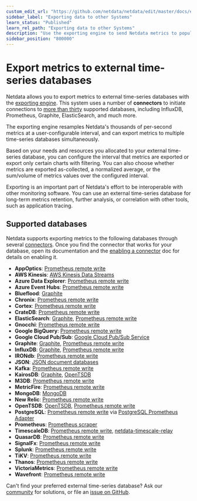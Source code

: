 ```yaml
---
custom_edit_url: "https://github.com/netdata/netdata/edit/master/docs/export/external-databases.md"
sidebar_label: "Exporting data to other Systems"
learn_status: "Published"
learn_rel_path: "Exporting data to other Systems"
description: "Use the exporting engine to send Netdata metrics to popular external time series databases for long-term storage or further analysis."
sidebar_position: "800000"
---
```



# Export metrics to external time-series databases

Netdata allows you to export metrics to external time-series databases with the [exporting
engine](/docs/exporting-data-to-other-systems/exporting-reference). This system uses a number of **connectors** to initiate connections to [more than
thirty](#supported-databases) supported databases, including InfluxDB, Prometheus, Graphite, ElasticSearch, and much
more. 

The exporting engine resamples Netdata's thousands of per-second metrics at a user-configurable interval, and can export
metrics to multiple time-series databases simultaneously.

Based on your needs and resources you allocated to your external time-series database, you can configure the interval
that metrics are exported or export only certain charts with filtering. You can also choose whether metrics are exported
as-collected, a normalized average, or the sum/volume of metrics values over the configured interval.

Exporting is an important part of Netdata's effort to be interoperable
with other monitoring software. You can use an external time-series database for long-term metrics retention, further
analysis, or correlation with other tools, such as application tracing.

## Supported databases

Netdata supports exporting metrics to the following databases through several
[connectors](/docs/exporting-data-to-other-systems/exporting-reference#features). Once you find the connector that works for your database, open its
documentation and the [enabling a connector](/docs/exporting-data-to-other-systems/enable-an-exporting-connector) doc for details on enabling it.

-   **AppOptics**: [Prometheus remote write](/docs/exporting-data-to-other-systems/prometheus/remote-write)
-   **AWS Kinesis**: [AWS Kinesis Data Streams](/docs/exporting-data-to-other-systems/aws-kinesis-data-streams)
-   **Azure Data Explorer**: [Prometheus remote write](/docs/exporting-data-to-other-systems/prometheus/remote-write)
-   **Azure Event Hubs**: [Prometheus remote write](/docs/exporting-data-to-other-systems/prometheus/remote-write)
-   **Blueflood**: [Graphite](/docs/exporting-data-to-other-systems/graphite)
-   **Chronix**: [Prometheus remote write](/docs/exporting-data-to-other-systems/prometheus/remote-write)
-   **Cortex**: [Prometheus remote write](/docs/exporting-data-to-other-systems/prometheus/remote-write)
-   **CrateDB**: [Prometheus remote write](/docs/exporting-data-to-other-systems/prometheus/remote-write)
-   **ElasticSearch**: [Graphite](/docs/exporting-data-to-other-systems/graphite), [Prometheus remote
    write](/docs/exporting-data-to-other-systems/prometheus/remote-write)
-   **Gnocchi**: [Prometheus remote write](/docs/exporting-data-to-other-systems/prometheus/remote-write)
-   **Google BigQuery**: [Prometheus remote write](/docs/exporting-data-to-other-systems/prometheus/remote-write)
-   **Google Cloud Pub/Sub**: [Google Cloud Pub/Sub Service](/docs/exporting-data-to-other-systems/google-cloud-pub-sub-service)
-   **Graphite**: [Graphite](/docs/exporting-data-to-other-systems/graphite), [Prometheus remote
    write](/docs/exporting-data-to-other-systems/prometheus/remote-write)
-   **InfluxDB**: [Graphite](/docs/exporting-data-to-other-systems/graphite), [Prometheus remote
    write](/docs/exporting-data-to-other-systems/prometheus/remote-write)
-   **IRONdb**: [Prometheus remote write](/docs/exporting-data-to-other-systems/prometheus/remote-write)
-   **JSON**: [JSON document databases](/docs/exporting-data-to-other-systems/json-document-databases)
-   **Kafka**: [Prometheus remote write](/docs/exporting-data-to-other-systems/prometheus/remote-write)
-   **KairosDB**: [Graphite](/docs/exporting-data-to-other-systems/graphite), [OpenTSDB](/docs/exporting-data-to-other-systems/opentsdb)
-   **M3DB**: [Prometheus remote write](/docs/exporting-data-to-other-systems/prometheus/remote-write)
-   **MetricFire**: [Prometheus remote write](/docs/exporting-data-to-other-systems/prometheus/remote-write)
-   **MongoDB**: [MongoDB](/docs/exporting-data-to-other-systems/mongodb)
-   **New Relic**: [Prometheus remote write](/docs/exporting-data-to-other-systems/prometheus/remote-write)
-   **OpenTSDB**: [OpenTSDB](/docs/exporting-data-to-other-systems/opentsdb), [Prometheus remote
    write](/docs/exporting-data-to-other-systems/prometheus/remote-write)
-   **PostgreSQL**: [Prometheus remote write](/docs/exporting-data-to-other-systems/prometheus/remote-write)
    via [PostgreSQL Prometheus Adapter](https://github.com/CrunchyData/postgresql-prometheus-adapter)
-   **Prometheus**: [Prometheus scraper](/docs/exporting-data-to-other-systems/prometheus)
-   **TimescaleDB**: [Prometheus remote write](/docs/exporting-data-to-other-systems/prometheus/remote-write),
    [netdata-timescale-relay](/docs/exporting-data-to-other-systems/timescaledb)
-   **QuasarDB**: [Prometheus remote write](/docs/exporting-data-to-other-systems/prometheus/remote-write)
-   **SignalFx**: [Prometheus remote write](/docs/exporting-data-to-other-systems/prometheus/remote-write)
-   **Splunk**: [Prometheus remote write](/docs/exporting-data-to-other-systems/prometheus/remote-write)
-   **TiKV**: [Prometheus remote write](/docs/exporting-data-to-other-systems/prometheus/remote-write)
-   **Thanos**: [Prometheus remote write](/docs/exporting-data-to-other-systems/prometheus/remote-write)
-   **VictoriaMetrics**: [Prometheus remote write](/docs/exporting-data-to-other-systems/prometheus/remote-write)
-   **Wavefront**: [Prometheus remote write](/docs/exporting-data-to-other-systems/prometheus/remote-write)

Can't find your preferred external time-series database? Ask our [community](https://community.netdata.cloud/) for
solutions, or file an [issue on
GitHub](https://github.com/netdata/netdata/issues/new?assignees=&labels=bug%2Cneeds+triage&template=BUG_REPORT.yml).
